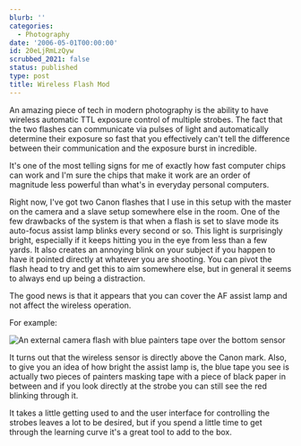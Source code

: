 ```yaml
---
blurb: ''
categories:
  - Photography
date: '2006-05-01T00:00:00'
id: 20eLjRmLzQyw
scrubbed_2021: false
status: published
type: post
title: Wireless Flash Mod
---
```


An amazing piece of tech in modern photography is the ability to have wireless automatic TTL exposure control of multiple strobes. The fact that the two flashes can communicate via pulses of light and automatically determine their exposure so fast that you effectively can't tell the difference between their communication and the exposure burst in incredible. 

It's one of the most telling signs for me of exactly how fast computer chips can work and I'm sure the chips that make it work are an order of magnitude less powerful than what's in everyday personal computers. 

Right now, I've got two Canon flashes that I use in this setup with the master on the camera and a slave setup somewhere else in the room. One of the few drawbacks of the system is that when a flash is set to
slave mode its auto-focus assist lamp blinks every second or so. This light is surprisingly bright, especially if it keeps hitting you in the eye from less than a few yards. It also creates an annoying blink on your subject if you happen to have it pointed directly at whatever you are shooting. You can pivot the flash head to try and get this to aim somewhere else, but in general it seems to always end up being a distraction. 

The good news is that it appears that you can cover the AF assist lamp and not affect the wireless operation. 

For example:

<Img
    src="wireless_flash_mod_20060430_234118a"
    alt="An external camera flash with blue painters tape over the bottom sensor"
/>

It turns out that the wireless sensor is directly above the Canon mark. Also, to give you an idea of how bright the assist lamp is, the blue tape you see is actually two pieces of painters masking tape with a piece of black paper in between and if you look directly at the strobe you can still see the red blinking through
it.

It takes a little getting used to and the user interface for controlling the strobes leaves a lot to be desired, but if you spend a little time to get through the learning curve it's a great tool to add to the box.

